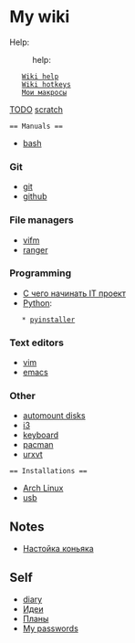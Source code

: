 = My wiki =

Help:
:help:
    [[wiki_help|Wiki help]]
    [[wiki_help#Hotkeys|Wiki hotkeys]]
    [[text_editors/vim/vim_my_notes#my-macroses|Мои макросы]]

[[self/TODO|TODO]]
[[scratch]]

 == Manuals ==
* [[bash/bash_manual|bash]]

=== Git ===
* [[git/git#Git|git]]
* [[git/git#Github|github]]

=== File managers ===
* [[file_managers/vifm|vifm]]
* [[file_managers/ranger|ranger]]

=== Programming ===
* [[programming/howto_it_project_start#С чего начинать IT проект|С чего начинать IT проект]]
* [[programming/python/python|Python]]:
    * [[programming/python/pyinstaller|pyinstaller]]

=== Text editors ===
* [[text_editors/vim/vim|vim]]
* [[text_editors/emacs|emacs]]

=== Other ===
* [[etc/automount_disks|automount disks]]
* [[etc/i3|i3]]
* [[etc/keyboard|keyboard]]
* [[etc/pacman|pacman]]
* [[etc/urxvt|urxvt]]
 
 == Installations ==
* [[installations/arch_linux_installation|Arch Linux]]
* [[installations/usb|usb]]

== Notes ==
* [[notes/konjak|Настойка коньяка]]

== Self ==
* [[diary/diary|diary]]
* [[self/ideas/ideas|Идеи]]
* [[self/plans|Планы]]
* [[self/passwords|My passwords]]
